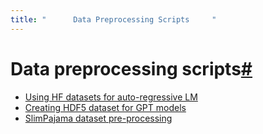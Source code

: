 ```yaml
---
title: "      Data Preprocessing Scripts     "
---
```

  
Data preprocessing scripts[#](#data-preprocessing-scripts "Permalink to this headline")
=======================================================================================

* [Using HF datasets for auto-regressive LM](hf_dataset.html)
* [Creating HDF5 dataset for GPT models](hdf5_preprocessing.html)
* [SlimPajama dataset pre-processing](slim_pajama.html)